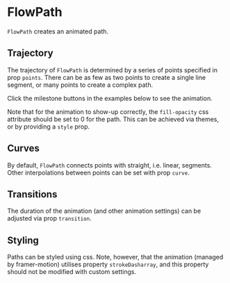 
<Meta of={FlowPathStories} />

# FlowPath

`FlowPath` creates an animated path.

<ArgTypes of={FlowPathStories} />

## Trajectory

The trajectory of `FlowPath` is determined by a series of points specified in prop `points`.
There can be as few as two points to create a single line segment, or many points to create a complex path.

Click the milestone buttons in the examples below to see the animation.

<Canvas of={FlowPathStories.SimpleLine} />
<Canvas of={FlowPathStories.ComplexLine} />

Note that for the animation to show-up correctly, the `fill-opacity` css attribute should be set to 0 for the path.
This can be achieved via themes, or by providing a `style` prop.

## Curves

By default, `FlowPath` connects points with straight, i.e. linear, segments.
Other interpolations between points can be set with prop `curve`.

<Canvas of={FlowPathStories.NaturalCurve} />

## Transitions

The duration of the animation (and other animation settings) can be adjusted via prop `transition`.

<Canvas of={FlowPathStories.SlowTransition} />

## Styling

Paths can be styled using css.
Note, however, that the animation (managed by framer-motion) utilises property `strokeDasharray`, and this property should not be modified with custom settings.
